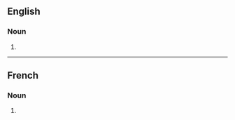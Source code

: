 ==English==

===Noun===
{{head|en|noun form}}

# {{plural of|amputation|lang=en}}

----

==French==

===Noun===
{{head|fr|noun plural form|g=f}}

# {{plural of|amputation|lang=fr}}